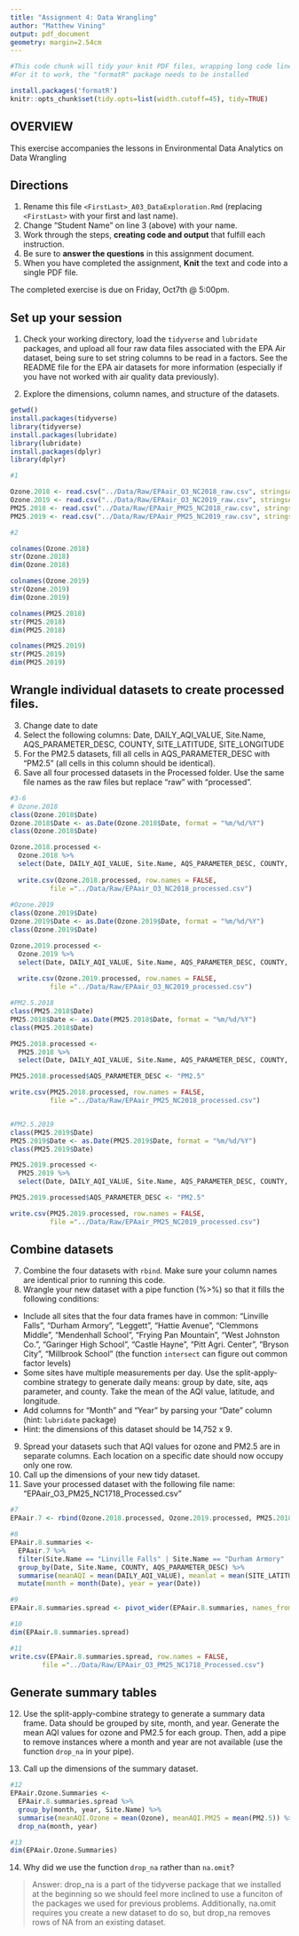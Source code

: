 ```yaml
---
title: "Assignment 4: Data Wrangling"
author: "Matthew Vining"
output: pdf_document
geometry: margin=2.54cm
---
```


```r
#This code chunk will tidy your knit PDF files, wrapping long code lines
#For it to work, the "formatR" package needs to be installed

install.packages('formatR')
knitr::opts_chunk$set(tidy.opts=list(width.cutoff=45), tidy=TRUE)
```

## OVERVIEW

This exercise accompanies the lessons in Environmental Data Analytics on Data Wrangling 

## Directions
1.  Rename this file `<FirstLast>_A03_DataExploration.Rmd` (replacing `<FirstLast>` with your first and last name).
2. Change "Student Name" on line 3 (above) with your name.
3. Work through the steps, **creating code and output** that fulfill each instruction.
4. Be sure to **answer the questions** in this assignment document.
5. When you have completed the assignment, **Knit** the text and code into a single PDF file.

The completed exercise is due on Friday, Oct7th @ 5:00pm.

## Set up your session 
1. Check your working directory, load the `tidyverse` and `lubridate` packages, and upload all four raw data files associated with the EPA Air dataset, being sure to set string columns to be read in a factors. See the README file for the EPA air datasets for more information (especially if you have not worked with air quality data previously). 

2. Explore the dimensions, column names, and structure of the datasets. 

```r
getwd()
install.packages(tidyverse)
library(tidyverse)
install.packages(lubridate)
library(lubridate)
install.packages(dplyr)
library(dplyr)

#1

Ozone.2018 <- read.csv("../Data/Raw/EPAair_O3_NC2018_raw.csv", stringsAsFactors = TRUE)
Ozone.2019 <- read.csv("../Data/Raw/EPAair_O3_NC2019_raw.csv", stringsAsFactors = TRUE)
PM25.2018 <- read.csv("../Data/Raw/EPAair_PM25_NC2018_raw.csv", stringsAsFactors = TRUE)
PM25.2019 <- read.csv("../Data/Raw/EPAair_PM25_NC2019_raw.csv", stringsAsFactors = TRUE)

#2

colnames(Ozone.2018)
str(Ozone.2018)
dim(Ozone.2018)

colnames(Ozone.2019)
str(Ozone.2019)
dim(Ozone.2019)

colnames(PM25.2018)
str(PM25.2018)
dim(PM25.2018)

colnames(PM25.2019)
str(PM25.2019)
dim(PM25.2019)
```

## Wrangle individual datasets to create processed files.
3. Change date to date
4. Select the following columns: Date, DAILY_AQI_VALUE, Site.Name, AQS_PARAMETER_DESC, COUNTY, SITE_LATITUDE, SITE_LONGITUDE
5. For the PM2.5 datasets, fill all cells in AQS_PARAMETER_DESC with "PM2.5" (all cells in this column should be identical).
6. Save all four processed datasets in the Processed folder. Use the same file names as the raw files but replace "raw" with "processed".

```r
#3-6
# Ozone.2018
class(Ozone.2018$Date)
Ozone.2018$Date <- as.Date(Ozone.2018$Date, format = "%m/%d/%Y")
class(Ozone.2018$Date)

Ozone.2018.processed <- 
  Ozone.2018 %>%
  select(Date, DAILY_AQI_VALUE, Site.Name, AQS_PARAMETER_DESC, COUNTY, SITE_LATITUDE, SITE_LONGITUDE)
  
  write.csv(Ozone.2018.processed, row.names = FALSE, 
          file ="../Data/Raw/EPAair_O3_NC2018_processed.csv")
  
#Ozone.2019
class(Ozone.2019$Date)
Ozone.2019$Date <- as.Date(Ozone.2019$Date, format = "%m/%d/%Y")
class(Ozone.2019$Date)

Ozone.2019.processed <- 
  Ozone.2019 %>%
  select(Date, DAILY_AQI_VALUE, Site.Name, AQS_PARAMETER_DESC, COUNTY, SITE_LATITUDE, SITE_LONGITUDE)
  
  write.csv(Ozone.2019.processed, row.names = FALSE, 
          file ="../Data/Raw/EPAair_O3_NC2019_processed.csv")

#PM2.5.2018
class(PM25.2018$Date)
PM25.2018$Date <- as.Date(PM25.2018$Date, format = "%m/%d/%Y")
class(PM25.2018$Date)

PM25.2018.processed <- 
  PM25.2018 %>%
  select(Date, DAILY_AQI_VALUE, Site.Name, AQS_PARAMETER_DESC, COUNTY, SITE_LATITUDE, SITE_LONGITUDE)

PM25.2018.processed$AQS_PARAMETER_DESC <- "PM2.5"

write.csv(PM25.2018.processed, row.names = FALSE, 
          file ="../Data/Raw/EPAair_PM25_NC2018_processed.csv")


#PM2.5.2019
class(PM25.2019$Date)
PM25.2019$Date <- as.Date(PM25.2019$Date, format = "%m/%d/%Y")
class(PM25.2019$Date)

PM25.2019.processed <- 
  PM25.2019 %>%
  select(Date, DAILY_AQI_VALUE, Site.Name, AQS_PARAMETER_DESC, COUNTY, SITE_LATITUDE, SITE_LONGITUDE) 

PM25.2019.processed$AQS_PARAMETER_DESC <- "PM2.5"

write.csv(PM25.2019.processed, row.names = FALSE, 
          file ="../Data/Raw/EPAair_PM25_NC2019_processed.csv")


```


## Combine datasets
7. Combine the four datasets with `rbind`. Make sure your column names are identical prior to running this code. 
8. Wrangle your new dataset with a pipe function (%>%) so that it fills the following conditions: 

* Include all sites that the four data frames have in common: "Linville Falls", "Durham Armory", "Leggett", "Hattie Avenue", "Clemmons Middle", "Mendenhall School", "Frying Pan Mountain", "West Johnston Co.", "Garinger High School", "Castle Hayne", "Pitt Agri. Center", "Bryson City", "Millbrook School" (the function `intersect` can figure out common factor levels)
* Some sites have multiple measurements per day. Use the split-apply-combine strategy to generate daily means: group by date, site, aqs parameter, and county. Take the mean of the AQI value, latitude, and longitude.
* Add columns for "Month" and "Year" by parsing your "Date" column (hint: `lubridate` package)
* Hint: the dimensions of this dataset should be 14,752 x 9.

9. Spread your datasets such that AQI values for ozone and PM2.5 are in separate columns. Each location on a specific date should now occupy only one row.
10. Call up the dimensions of your new tidy dataset.
11. Save your processed dataset with the following file name: "EPAair_O3_PM25_NC1718_Processed.csv"

```r
#7
EPAair.7 <- rbind(Ozone.2018.processed, Ozone.2019.processed, PM25.2018.processed, PM25.2019.processed)

#8
EPAair.8.summaries <- 
  EPAair.7 %>%
  filter(Site.Name == "Linville Falls" | Site.Name == "Durham Armory" | Site.Name == "Leggett" | Site.Name == "Hattie Avenue" | Site.Name == "Clemmons Middle" | Site.Name == "Mendenhall School" | Site.Name == "Frying Pan Mountain" | Site.Name == "West Johnston Co." | Site.Name == "Garinger High School" | Site.Name == "Castle Hayne" | Site.Name == "Pitt Agri. Center" | Site.Name == "Bryson City" | Site.Name == "Millbrook School") %>%
  group_by(Date, Site.Name, COUNTY, AQS_PARAMETER_DESC) %>%
  summarise(meanAQI = mean(DAILY_AQI_VALUE), meanlat = mean(SITE_LATITUDE), meanlong = mean(SITE_LONGITUDE)) %>%
  mutate(month = month(Date), year = year(Date)) 

#9
EPAair.8.summaries.spread <- pivot_wider(EPAair.8.summaries, names_from = AQS_PARAMETER_DESC, values_from = meanAQI)

#10
dim(EPAair.8.summaries.spread)

#11
write.csv(EPAair.8.summaries.spread, row.names = FALSE, 
        file ="../Data/Raw/EPAair_O3_PM25_NC1718_Processed.csv")
```


## Generate summary tables
12. Use the split-apply-combine strategy to generate a summary data frame. Data should be grouped by site, month, and year. Generate the mean AQI values for ozone and PM2.5 for each group. Then, add a pipe to remove instances where a month and year are not available (use the function `drop_na` in your pipe). 

13. Call up the dimensions of the summary dataset.

```r
#12
EPAair.Ozone.Summaries <- 
  EPAair.8.summaries.spread %>%
  group_by(month, year, Site.Name) %>%
  summarise(meanAQI.Ozone = mean(Ozone), meanAQI.PM25 = mean(PM2.5)) %>%
  drop_na(month, year)

#13
dim(EPAair.Ozone.Summaries)
```

14. Why did we use the function `drop_na` rather than `na.omit`?

> Answer: drop_na is a part of the tidyverse package that we installed at the beginning so we should feel more inclined to use a funciton of the packages we used for previous problems. Additionally, na.omit requires you create a new dataset to do so, but drop_na removes rows of NA from an existing dataset.
